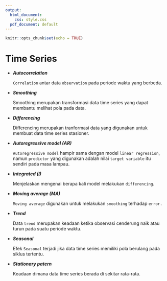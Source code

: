 ```yaml
---
output:
  html_document: 
    css: style.css
  pdf_document: default
---
```


```r
knitr::opts_chunk$set(echo = TRUE)
```

# Time Series


- ***Autocorrelation***

  `Correlation` antar data `observation` pada periode waktu yang berbeda.

- ***Smoothing***

  Smoothing merupakan transformasi data time series yang dapat membantu melihat pola pada data.

- ***Differencing***

  Differencing merupakan tranformasi data yang digunakan untuk membuat data time series stasioner.

- ***Autoregressive model (AR)***

  `Autoregressive model` hampir sama dengan model `linear regression`, namun `predictor` yang digunakan adalah nilai `target variable` itu sendiri pada masa lampau.

- ***Integrated (I)***

  Menjelaskan mengenai berapa kali model melakukan `differencing`.

- ***Moving average (MA)***

  `Moving average` digunakan untuk melakukan `smoothing` terhadap `error.`

- ***Trend***

  Data `trend` merupakan keadaan ketika observasi cenderung naik atau turun pada suatu periode waktu.

- ***Seasonal***

  Efek `Seasonal` terjadi jika data time series memiliki pola berulang pada siklus tertentu.

- ***Stationary patern***

  Keadaan dimana data time series berada di sekitar rata-rata.
